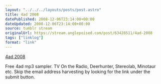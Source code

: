 ```yaml
---
layout: "../../../layouts/posts/post.astro"
title: 4ad 2008
datePublished: 2008-12-06T23:14:00+00:00
dateUpdated: 2008-12-06T23:14:00+00:00
source: tumblr stream
originalUrl: https://stream.anglepoised.com/post/63428511/4ad-2008
tags: ["linklog"]
format: "link"
---
```


[4ad 2008][1]

Free 4ad mp3 sampler. TV On the Radio, Deerhunter, Stereolab, Minotaur etc. Skip the email address harvesting by looking for the link under the submit button.

[1]: http://4ad.com/features/2008/
